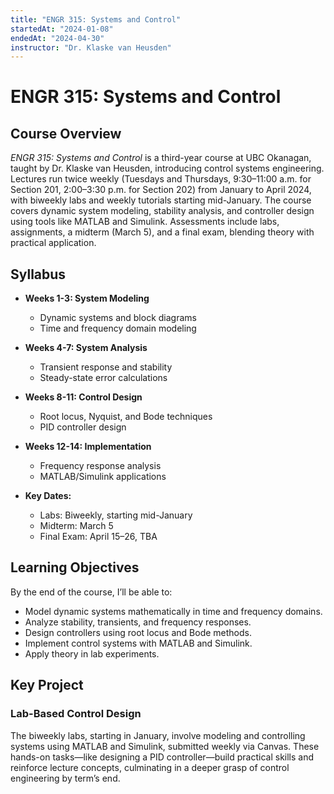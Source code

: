 ```yaml
---
title: "ENGR 315: Systems and Control"
startedAt: "2024-01-08"
endedAt: "2024-04-30"
instructor: "Dr. Klaske van Heusden"
---
```

# ENGR 315: Systems and Control

## Course Overview

*ENGR 315: Systems and Control* is a third-year course at UBC Okanagan, taught by Dr. Klaske van Heusden, introducing control systems engineering. Lectures run twice weekly (Tuesdays and Thursdays, 9:30–11:00 a.m. for Section 201, 2:00–3:30 p.m. for Section 202) from January to April 2024, with biweekly labs and weekly tutorials starting mid-January. The course covers dynamic system modeling, stability analysis, and controller design using tools like MATLAB and Simulink. Assessments include labs, assignments, a midterm (March 5), and a final exam, blending theory with practical application.

## Syllabus

- **Weeks 1-3: System Modeling**  
  - Dynamic systems and block diagrams  
  - Time and frequency domain modeling  

- **Weeks 4-7: System Analysis**  
  - Transient response and stability  
  - Steady-state error calculations  

- **Weeks 8-11: Control Design**  
  - Root locus, Nyquist, and Bode techniques  
  - PID controller design  

- **Weeks 12-14: Implementation**  
  - Frequency response analysis  
  - MATLAB/Simulink applications  

- **Key Dates:**  
  - Labs: Biweekly, starting mid-January  
  - Midterm: March 5  
  - Final Exam: April 15–26, TBA  

## Learning Objectives

By the end of the course, I’ll be able to:  
- Model dynamic systems mathematically in time and frequency domains.  
- Analyze stability, transients, and frequency responses.  
- Design controllers using root locus and Bode methods.  
- Implement control systems with MATLAB and Simulink.  
- Apply theory in lab experiments.  

## Key Project

### Lab-Based Control Design  
The biweekly labs, starting in January, involve modeling and controlling systems using MATLAB and Simulink, submitted weekly via Canvas. These hands-on tasks—like designing a PID controller—build practical skills and reinforce lecture concepts, culminating in a deeper grasp of control engineering by term’s end.
